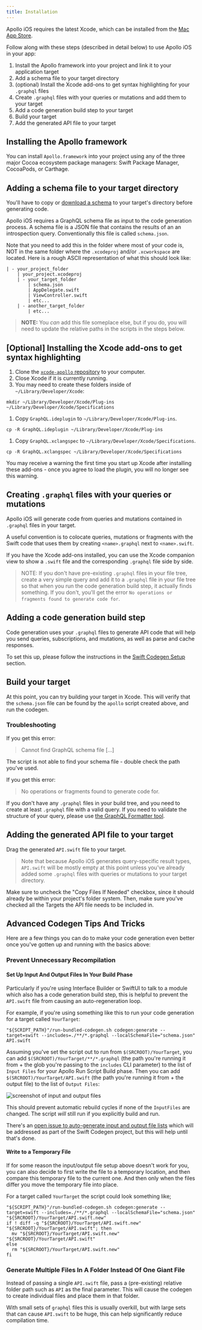 ```yaml
---
title: Installation
---
```



Apollo iOS requires the latest Xcode, which can be installed from the [Mac App Store](http://appstore.com/mac/apple/xcode).

Follow along with these steps (described in detail below) to use Apollo iOS in your app:

1. Install the Apollo framework into your project and link it to your application target
1. Add a schema file to your target directory
1. (optional) Install the Xcode add-ons to get syntax highlighting for your `.graphql` files 
1. Create `.graphql` files with your queries or mutations and add them to your target
1. Add a code generation build step to your target
1. Build your target
1. Add the generated API file to your target

## Installing the Apollo framework

You can install `Apollo.framework` into your project using any of the three major Cocoa ecosystem package managers: Swift Package Manager, CocoaPods, or Carthage.

<a name="swift-package-manager-installation" />
<SPMInstallationPanel />

<a name="cocoapods-installation" />
<PodsInstallationPanel />

<a name="carthage-installation" />
<CarthageInstallationPanel />

## Adding a schema file to your target directory

You'll have to copy or [download a schema](/downloading-schema/) to your target's directory before generating code.

Apollo iOS requires a GraphQL schema file as input to the code generation process. A schema file is a JSON file that contains the results of an an introspection query. Conventionally this file is called `schema.json`.

Note that you need to add this in the folder where most of your code is, NOT in the same folder where the `.xcodeproj` and/or `.xcworkspace` are located. Here is a rough ASCII representation of what this should look like: 

```
| - your_project_folder
    | your_project.xcodeproj
    | - your_target_folder 
        | schema.json
        | AppDelegate.swift
        | ViewController.swift
        | etc...
    | - another_target_folder
        | etc...
```

> **NOTE:** You _can_ add this file someplace else, but if you do, you will need to update the relative paths in the scripts in the steps below. 

## [Optional] Installing the Xcode add-ons to get syntax highlighting

1. Clone the [`xcode-apollo` repository](https://github.com/apollostack/xcode-apollo) to your computer.
1. Close Xcode if it is currently running.
1. You may need to create these folders inside of `~/Library/Developer/Xcode`:

 `mkdir ~/Library/Developer/Xcode/Plug-ins ~/Library/Developer/Xcode/Specifications`

1. Copy `GraphQL.ideplugin` to `~/Library/Developer/Xcode/Plug-ins`.

 `cp -R GraphQL.ideplugin ~/Library/Developer/Xcode/Plug-ins`

1. Copy `GraphQL.xclangspec` to `~/Library/Developer/Xcode/Specifications`.

 `cp -R GraphQL.xclangspec ~/Library/Developer/Xcode/Specifications`

You may receive a warning the first time you start up Xcode after installing these add-ons - once you agree to load the plugin, you will no longer see this warning. 


## Creating `.graphql` files with your queries or mutations

Apollo iOS will generate code from queries and mutations contained in `.graphql` files in your target.

A useful convention is to colocate queries, mutations or fragments with the Swift code that uses them by creating `<name>.graphql` next to `<name>.swift`.

If you have the Xcode add-ons installed, you can use the Xcode companion view to show a `.swift` file and the corresponding `.graphql` file side by side.

> NOTE: If you don't have pre-existing `.graphql` files in your file tree, create a very simple query and add it to a `.graphql` file in your file tree so that when you run the code generation build step, it actually finds something. If you don't, you'll get the error `No operations or fragments found to generate code for`. 

## Adding a code generation build step

Code generation uses your `.graphql` files to generate API code that will help you send queries, subscriptions, and mutations, as well as parse and cache responses.

To set this up, please follow the instructions in the [Swift Codegen Setup](codegen-setup) section. 

## Build your target

At this point, you can try building your target in Xcode. This will verify that the `schema.json` file can be found by the `apollo` script created above, and run the codegen.

### Troubleshooting

If you get this error: 

> Cannot find GraphQL schema file [...]

The script is not able to find your schema file - double check the path you've used.

If you get this error: 

> No operations or fragments found to generate code for.

If you don't have any `.graphql` files in your build tree, and you need to create at least `.graphql` file with a valid query. If you need to validate the structure of your query, please use [the GraphQL Formatter tool](http://toolbox.sangria-graphql.org/format).

## Adding the generated API file to your target

Drag the generated `API.swift` file to your target.

> Note that because Apollo iOS generates query-specific result types, `API.swift` will be mostly empty at this point unless you've already added some `.graphql` files with queries or mutations to your target directory.

Make sure to uncheck the "Copy Files If Needed" checkbox, since it should already be within your project's folder system. Then, make sure you've checked all the Targets the API file needs to be included in.

## Advanced Codegen Tips And Tricks

Here are a few things you can do to make your code generation even better once you've gotten up and running with the basics above:

### Prevent Unnecessary Recompilation 

#### Set Up Input And Output Files In Your Build Phase

Particularly if you're using Interface Builder or SwiftUI to talk to a module which also has a code generation build step, this is helpful to prevent the `API.swift` file from causing an auto-regeneration loop. 

For example, if you're using something like this to run your code generation for a target called `YourTarget`: 

```
"${SCRIPT_PATH}"/run-bundled-codegen.sh codegen:generate --target=swift --includes=./**/*.graphql --localSchemaFile="schema.json" API.swift
```

Assuming you've set the script out to run from `$(SRCROOT)/YourTarget`, you can add `$(SRCROOT)/YourTarget/**/*.graphql` (the path you're running it from + the glob you're passing to the `includes` CLI parameter) to the list of `Input Files` for your Apollo Run Script Build phase. Then you can add `$(SRCROOT)/YourTarget/API.swift` (the path you're running it from + the output file) to the list of `Output Files`: 

![screenshot of input and output files](screenshot/input_output_files.png)

This should prevent automatic rebuild cycles if none of the `InputFiles` are changed. The script *will* still run if you explicitly build and run. 

There's an [open issue to auto-generate input and output file lists](https://github.com/apollographql/apollo-ios/issues/636) which will be addressed as part of the Swift Codegen project, but this will help until that's done. 

#### Write to a Temporary File

If for some reason the input/output file setup above doesn't work for you, you can also decide to first write the file to a temporary location, and then compare this temporary file to the current one. And then only when the files differ you move the temporary file into place.

For a target called `YourTarget` the script could look something like;

```
"${SCRIPT_PATH}"/run-bundled-codegen.sh codegen:generate --target=swift --includes=./**/*.graphql --localSchemaFile="schema.json" "${SRCROOT}/YourTarget/API.swift.new"
if ! diff -q "${SRCROOT}/YourTarget/API.swift.new" "${SRCROOT}/YourTarget/API.swift"; then
  mv "${SRCROOT}/YourTarget/API.swift.new" "${SRCROOT}/YourTarget/API.swift"
else
  rm "${SRCROOT}/YourTarget/API.swift.new"
fi
```

### Generate Multiple Files In A Folder Instead Of One Giant File 

Instead of passing a single `API.swift` file, pass a (pre-existing) relative folder path such as `API` as the final parameter. This will cause the codegen to create individual files and place them in that folder. 

With small sets of `graphql` files this is usually overkill, but with large sets that can cause `API.swift` to be huge, this can help significantly reduce compilation time. 
